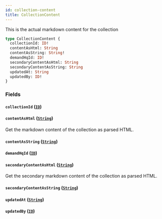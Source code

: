 ```yaml
---
id: collection-content
title: CollectionContent
---
```



This is the actual markdown content for the collection


```graphql
type CollectionContent {
  collectionId: ID!
  contentAsHtml: String
  contentAsString: String!
  demandHqId: ID!
  secondaryContentAsHtml: String
  secondaryContentAsString: String
  updatedAt: String
  updatedBy: ID!
}
```


### Fields

#### `collectionId` ([`ID`](/developers/demandhq-apis/demand-api/graphql/reference/scalars/id))




#### `contentAsHtml` ([`String`](/developers/demandhq-apis/demand-api/graphql/reference/scalars/string))

Get the markdown content of the collection as parsed HTML.


#### `contentAsString` ([`String`](/developers/demandhq-apis/demand-api/graphql/reference/scalars/string))




#### `demandHqId` ([`ID`](/developers/demandhq-apis/demand-api/graphql/reference/scalars/id))




#### `secondaryContentAsHtml` ([`String`](/developers/demandhq-apis/demand-api/graphql/reference/scalars/string))

Get the secondary markdown content of the collection as parsed HTML.


#### `secondaryContentAsString` ([`String`](/developers/demandhq-apis/demand-api/graphql/reference/scalars/string))




#### `updatedAt` ([`String`](/developers/demandhq-apis/demand-api/graphql/reference/scalars/string))




#### `updatedBy` ([`ID`](/developers/demandhq-apis/demand-api/graphql/reference/scalars/id))






